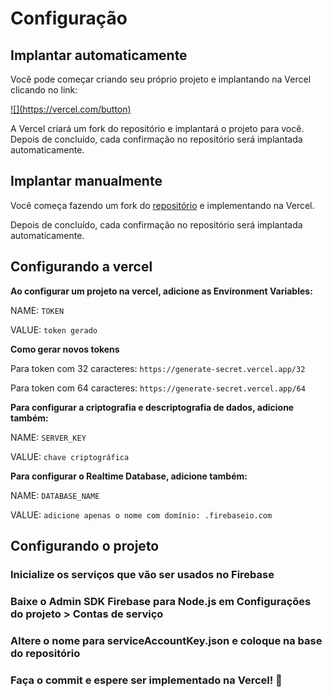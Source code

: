 # Configuração

## Implantar automaticamente

Você pode começar criando seu próprio projeto e implantando na Vercel clicando no link:

<a className="inline-flex mt-3" target="_blank" href="https://vercel.com/new/clone?s=https://github.com/alexanderiscoding/CloudFirebase">
  ![](https://vercel.com/button)
</a>

A Vercel criará um fork do repositório e implantará o projeto para você. Depois de concluído, cada confirmação no repositório será implantada automaticamente.

## Implantar manualmente

Você começa fazendo um fork do [repositório](https://github.com/alexanderiscoding/CloudFirebase) e implementando na Vercel.

Depois de concluído, cada confirmação no repositório será implantada automaticamente.

## Configurando a vercel

**Ao configurar um projeto na vercel, adicione as Environment Variables:**

NAME: `TOKEN`

VALUE: `token gerado`

**Como gerar novos tokens**

Para token com 32 caracteres: `https://generate-secret.vercel.app/32`

Para token com 64 caracteres: `https://generate-secret.vercel.app/64`

**Para configurar a criptografia e descriptografia de dados, adicione também:**

NAME: `SERVER_KEY`

VALUE: `chave criptográfica`

**Para configurar o Realtime Database, adicione também:**

NAME: `DATABASE_NAME`

VALUE: `adicione apenas o nome com domínio: .firebaseio.com`

## Configurando o projeto

<div className="steps-container">

### Inicialize os serviços que vão ser usados no Firebase

### Baixe o Admin SDK Firebase para Node.js em Configurações do projeto > Contas de serviço

### Altere o nome para serviceAccountKey.json e coloque na base do repositório

### Faça o commit e espere ser implementado na Vercel! 🎉

</div>
